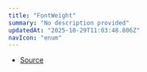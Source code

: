 ```yaml
---
title: "FontWeight"
summary: "No description provided"
updatedAt: "2025-10-29T11:03:48.806Z"
navIcon: "enum"
---
```



<Table data={{ headers: [{"content":"Member","key":"member","sortable":true},{"content":"Type","key":"type","sortable":true}], rows: [["Black","900"],["Bold","700"],["ExtraBlack","950"],["ExtraBold","800"],["ExtraLight","200"],["Light","300"],["Medium","500"],["Regular","400"],["SemiBold","600"],["Thin","100"]] }} />


- [Source](https://github.com/NMMTY/LazyCanvas/blob/e5b83021346e886d435469de8abb93654e0fb45d/packages/lazycanvas/src/types/enum.ts#L33)